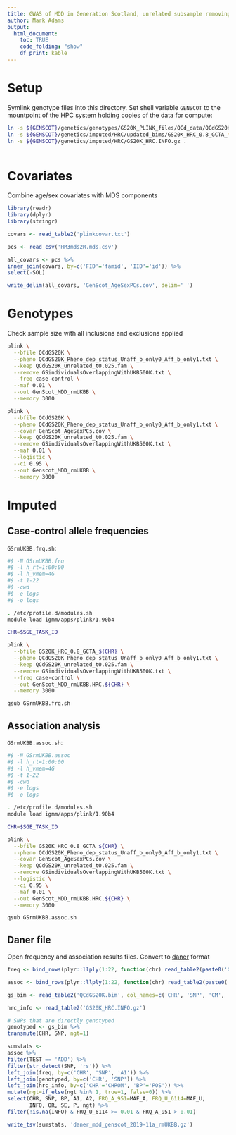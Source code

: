 ```yaml
---
title: GWAS of MDD in Generation Scotland, unrelated subsample removing overlap with UK Biobank
author: Mark Adams
output:
  html_document:
    toc: TRUE
    code_folding: "show"
    df_print: kable
---
```


# Setup

Symlink genotype files into this directory. Set shell variable `GENSCOT` to the mountpoint of the HPC system holding copies of the data for compute:

```bash

ln -s ${GENSCOT}/genetics/genotypes/GS20K_PLINK_files/QCd_data/QCdGS20K.* .
ln -s ${GENSCOT}/genetics/imputed/HRC/updated_bims/GS20K_HRC_0.8_GCTA_*.* .
ln -s ${GENSCOT}/genetics/imputed/HRC/GS20K_HRC.INFO.gz .
 

```

# Covariates

Combine age/sex covariates with MDS components

```r

library(readr)
library(dplyr)
library(stringr)

covars <- read_table2('plinkcovar.txt')

pcs <- read_csv('HM3mds2R.mds.csv')

all_covars <- pcs %>%
inner_join(covars, by=c('FID'='famid', 'IID'='id')) %>%
select(-SOL)

write_delim(all_covars, 'GenScot_AgeSexPCs.cov', delim=' ')

```

# Genotypes

Check sample size with all inclusions and exclusions applied

```bash

plink \
  --bfile QCdGS20K \
  --pheno QCdGS20K_Pheno_dep_status_Unaff_b_only0_Aff_b_only1.txt \
  --keep QCdGS20K_unrelated_t0.025.fam \
  --remove GSindividualsOverlappingWithUKB500K.txt \
  --freq case-control \
  --maf 0.01 \
  --out GenScot_MDD_rmUKBB \
  --memory 3000

plink \
  --bfile QCdGS20K \
  --pheno QCdGS20K_Pheno_dep_status_Unaff_b_only0_Aff_b_only1.txt \
  --covar GenScot_AgeSexPCs.cov \
  --keep QCdGS20K_unrelated_t0.025.fam \
  --remove GSindividualsOverlappingWithUKB500K.txt \
  --maf 0.01 \
  --logistic \
  --ci 0.95 \
  --out Genscot_MDD_rmUKBB \
  --memory 3000


```

# Imputed

## Case-control allele frequencies

`GSrmUKBB.frq.sh`:

```bash
#$ -N GSrmUKBB.frq
#$ -l h_rt=1:00:00
#$ -l h_vmem=4G
#$ -t 1-22
#$ -cwd
#$ -e logs
#$ -o logs

. /etc/profile.d/modules.sh
module load igmm/apps/plink/1.90b4

CHR=$SGE_TASK_ID

plink \
  --bfile GS20K_HRC_0.8_GCTA_${CHR} \
  --pheno QCdGS20K_Pheno_dep_status_Unaff_b_only0_Aff_b_only1.txt \
  --keep QCdGS20K_unrelated_t0.025.fam \
  --remove GSindividualsOverlappingWithUKB500K.txt \
  --freq case-control \
  --out GenScot_MDD_rmUKBB.HRC.${CHR} \
  --memory 3000
```

```bash

qsub GSrmUKBB.frq.sh

```


## Association analysis 

`GSrmUKBB.assoc.sh`:

```bash
#$ -N GSrmUKBB.assoc
#$ -l h_rt=1:00:00
#$ -l h_vmem=4G
#$ -t 1-22
#$ -cwd
#$ -e logs
#$ -o logs

. /etc/profile.d/modules.sh
module load igmm/apps/plink/1.90b4

CHR=$SGE_TASK_ID

plink \
  --bfile GS20K_HRC_0.8_GCTA_${CHR} \
  --pheno QCdGS20K_Pheno_dep_status_Unaff_b_only0_Aff_b_only1.txt \
  --covar GenScot_AgeSexPCs.cov \
  --keep QCdGS20K_unrelated_t0.025.fam \
  --remove GSindividualsOverlappingWithUKB500K.txt \
  --logistic \
  --ci 0.95 \
  --maf 0.01 \
  --out GenScot_MDD_rmUKBB.HRC.${CHR} \
  --memory 3000
```

```bash

qsub GSrmUKBB.assoc.sh

```

## Daner file

Open frequency and association results files. Convert to [daner](https://docs.google.com/document/d/1TWIhr8-qpCXB13WCXcU1_HDio8lC_MeWoAg2jlggrtU/edit) format

```r

freq <- bind_rows(plyr::llply(1:22, function(chr) read_table2(paste0('GenScot_MDD_rmUKBB.HRC.', chr, '.frq.cc'))))

assoc <- bind_rows(plyr::llply(1:22, function(chr) read_table2(paste0('GenScot_MDD_rmUKBB.HRC.', chr, '.assoc.logistic'))))

gs_bim <- read_table2('QCdGS20K.bim', col_names=c('CHR', 'SNP', 'CM', 'BP', 'A1', 'A2'))

hrc_info <- read_table2('GS20K_HRC.INFO.gz')

```

```r

# SNPs that are directly genotyped
genotyped <- gs_bim %>%
transmute(CHR, SNP, ngt=1)

sumstats <- 
assoc %>%
filter(TEST == 'ADD') %>%
filter(str_detect(SNP, 'rs')) %>%
left_join(freq, by=c('CHR', 'SNP', 'A1')) %>%
left_join(genotyped, by=c('CHR', 'SNP')) %>%
left_join(hrc_info, by=c('CHR'='CHROM', 'BP'='POS')) %>%
mutate(ngt=if_else(ngt %in% 1, true=1, false=0)) %>%
select(CHR, SNP, BP, A1, A2, FRQ_A_951=MAF_A, FRQ_U_6114=MAF_U,
       INFO, OR, SE, P, ngt) %>%
filter(!is.na(INFO) & FRQ_U_6114 >= 0.01 & FRQ_A_951 > 0.01)

write_tsv(sumstats, 'daner_mdd_genscot_2019-11a_rmUKBB.gz')

```
